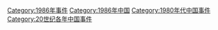 [[Category:1986年事件|Category:1986年事件]]
[[Category:1986年中国|Category:1986年中国]]
[[Category:1980年代中国事件|Category:1980年代中国事件]]
[[Category:20世纪各年中国事件|Category:20世纪各年中国事件]]